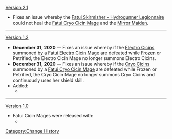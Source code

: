 [[Version 2.1]]
* Fixes an issue whereby the [[Fatui Skirmisher - Hydrogunner Legionnaire]] could not heal the [[Fatui Cryo Cicin Mage]] and the [[Mirror Maiden]].
----
[[Version 1.2]]
* '''December 31, 2020''' &mdash; Fixes an issue whereby if the [[Electro Cicin]]s summoned by a [[Fatui Electro Cicin Mage]] are defeated while [[Frozen]] or Petrified, the Electro Cicin Mage no longer summons Electro Cicins.
* '''December 31, 2020''' &mdash; Fixes an issue whereby if the [[Cryo Cicin]]s summoned by a [[Fatui Cryo Cicin Mage]] are defeated while Frozen or Petrified, the Cryo Cicin Mage no longer summons Cryo Cicins and continuously uses her shield skill.
* Added:
** {{Enemy|Fatui Cryo Cicin Mage}}
----
[[Version 1.0]]
* Fatui Cicin Mages were released with:
** {{Enemy|Fatui Electro Cicin Mage}}
<noinclude>[[Category:Change History]]</noinclude>